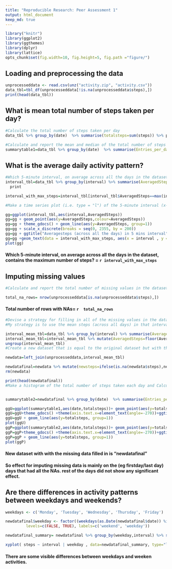 ```yaml
---
title: "Reproducible Research: Peer Assessment 1"
output: html_document
keep_md: true
---
```

```r
library("knitr")
library(ggplot2)
library(ggthemes)
library(dplyr)
library(lattice)
opts_chunk$set(fig.width=10, fig.height=5, fig.path ="figure/")
```
## Loading and preprocessing the data
```r
unprocesseddata <- read.csv(unz("activity.zip", "activity.csv"))
data_tbl=tbl_df(unprocesseddata[!is.na(unprocesseddata$steps),])
print(head(data_tbl))
```



## What is mean total number of steps taken per day?
```r

#Calculate the total number of steps taken per day
data_tbl %>% group_by(date)  %>% summarise(totalsteps=sum(steps)) %>% print %>% ggplot(aes(date,totalsteps)) + geom_bar(stat = "identity") + ggtitle("Total number of steps taken per day") + theme_gdocs() + theme(axis.text.x = element_text(angle = 90, hjust = 1, vjust = 0.5))

#Calculate and report the mean and median of the total number of steps taken per day
summarytable1=data_tbl %>% group_by(date)  %>% summarise(Entries_per_day=n(),totalsteps=sum(steps),totalsteps_mean=mean(steps),totalsteps_median=median(steps)) %>% print

```


## What is the average daily activity pattern?
```r
#Which 5-minute interval, on average across all the days in the dataset, contains the maximum number of steps?
interval_tbl=data_tbl %>% group_by(interval) %>% summarise(AveragedSteps = mean(steps)) %>% 
  print

interval_with_max_steps=interval_tbl[interval_tbl$AveragedSteps==max(interval_tbl$AveragedSteps),]

#Make a time series plot (i.e. type = "l") of the 5-minute interval (x-axis) and the average number of steps taken, averaged across all days (y-axis)

gg=ggplot(interval_tbl,aes(interval,AveragedSteps)) 
gg=gg + geom_point(aes(y=AveragedSteps,colour=AveragedSteps)) 
gg=gg + theme_gdocs() + geom_line(aes(y=AveragedSteps, group=1)) 
gg=gg + scale_x_discrete(breaks = seq(0, 2355, by = 200)) 
gg=gg + ggtitle("Averagesteps (across all the days) in 5 mins interval") 
gg=gg +geom_text(data = interval_with_max_steps, aes(x = interval , y = AveragedSteps, label = "MaxStep"))
plot(gg)                                                                                                                                                

```
####  Which 5-minute interval, on average across all the days in the dataset, contains the maximum number of steps? = `r interval_with_max_steps`

## Imputing missing values
```r
#Calculate and report the total number of missing values in the dataset (i.e. the total number of #rows with NAs)

total_na_rows= nrow(unprocesseddata[is.na(unprocesseddata$steps),])
```
#### Total number of rows with NAs= `r  total_na_rows`

```r
#Devise a strategy for filling in all of the missing values in the dataset. The strategy does not #need to be sophisticated. For example, you could use the mean/median for that day, or the mean for #that 5-minute interval, etc.
#My strategy is to use the mean steps (across all days) in that interval .

interval_mean_tbl=data_tbl %>% group_by(interval) %>% summarise(AveragedSteps=mean(steps))
interval_mean_tbl=interval_mean_tbl %>% mutate(AveragedSteps=floor(AveragedSteps))
ungroup(interval_mean_tbl)
#Create a new dataset that is equal to the original dataset but with the missing data filled in.

newdata=left_join(unprocesseddata,interval_mean_tbl)

newdatafinal=newdata %>% mutate(newsteps=ifelse(is.na(newdata$steps),newdata$AveragedSteps,newdata$steps)) %>% select(newsteps,date,interval) %>%  rename(steps=newsteps) 
rm(newdata)

print(head(newdatafinal))
#Make a histogram of the total number of steps taken each day and Calculate and report the mean and median total number of steps taken per day. Do these values differ from the estimates from the first part of the assignment? What is the impact of imputing missing data on the estimates of the total daily number of steps?


summarytable2=newdatafinal %>% group_by(date)  %>% summarise(Entries_per_day=n(),totalsteps=sum(steps),totalsteps_mean=mean(steps),totalsteps_median=median(steps)) %>% print

ggU=ggplot(summarytable1,aes(date,totalsteps))+ geom_point(aes(y=totalsteps,colour=totalsteps))
ggU=ggU+theme_gdocs() +theme(axis.text.x=element_text(angle=-270))+ggtitle("Plot of the total number of steps taken each day from Unprocessdata ")
ggU=ggU + geom_line(aes(y=totalsteps, group=1))
plot(ggU)
ggP=ggplot(summarytable2,aes(date,totalsteps))+ geom_point(aes(y=totalsteps,colour=totalsteps))
ggP=ggP+theme_gdocs() +theme(axis.text.x=element_text(angle=-270))+ggtitle("Plot of the total number of steps taken each day from Processdata ")
ggP=ggP + geom_line(aes(y=totalsteps, group=1))
plot(ggP)


```

####  New dataset with with the missing data filled in is "newdatafinal"  
####  So effect for imputing missing data is mainly on the (eg firstday/last day)  days that had all the NAs. rest of the days did not show any significant effect.

## Are there differences in activity patterns between weekdays and weekends?
```r

weekdays <- c('Monday', 'Tuesday', 'Wednesday', 'Thursday', 'Friday')

newdatafinal$weekday <- factor((weekdays(as.Date(newdatafinal$date)) %in% weekdays), 
         levels=c(FALSE, TRUE), labels=c('weekend', 'weekday')) 

newdatafinal_summary= newdatafinal %>% group_by(weekday,interval) %>% summarise(steps =mean(steps))

xyplot( steps ~ interval | weekday , data=newdatafinal_summary, type="l",layout=c(1,2),xlab="interval",ylab="Number of steps")

```
  
####  There are some visible differences between weekdays and weeken activities.

